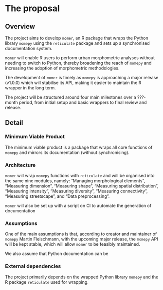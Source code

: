 # The proposal
<!--
How are you going to solve the problem? Include the concrete actions you
will take and an estimated timeline. What are likely failure modes and
how will you recover from them?

This is where the proposal should be outlined.
-->


## Overview
<!--
At a high-level address what your proposal is and how it will address
the problem identified. Highlight any benefits to the R Community that
follow from solving the problem. This should be your most compelling
section.

Include concrete actions you will take and estimated timeline.
-->

The project aims to develop `momer`, an R package that wraps the Python
library `momepy` using the `reticulate` package and sets up a synchronised
documentation system.

`momer` will enable R users to perform urban morphometric analyses without
needing to switch to Python, thereby broadening the reach of `momepy` and
increasing the adoption of morphometric methodologies.

The development of `momer` is timely as `momepy` is approaching a major
release (v1.0.0) which will stabilise its API, making it easier to maintain the
R wrapper in the long term.

The project will be structured around four main
milestones over a ???-month period, from initial setup and basic wrappers to 
final review and release.

## Detail
<!--
Go into more detail about the specifics of the project and how it delivers
against the problem.

Depending on project type the detail section should include:
-->



### Minimum Viable Product

<!--
What is the smallest thing you can build that delivers value to your users?
-->

The minimum viable product is a package that wraps all core functions of
`momepy` and mirrors its documentation (without synchronising).

### Architecture

<!--
What does the high-level architecture look like?
-->

`momer` will wrap `momepy` functions with `reticulate` and will be organised
into the same nine modules, namely: "Managing morphological elements",
"Measuring dimension", "Measuring shape", "Measuring spatial distribution",
"Measuring intensity", "Measuring diversity", "Measuring connectivity",
"Measuring streetscape", and "Data preprocessing".

`momer` will also be set up with a script on CI to automate the generation of
documentation

### Assumptions

<!--
What assumptions are you making that, if proven false, would invalidate the project?
-->

One of the main assumptions is that, according to creator and maintainer of
`momepy` Martin Fleischmann, with the upcoming major release, the `momepy` API
will be kept stable, which will allow `momer` to be feasibly maintained.

We also assume that Python documentation can be 

### External dependencies

<!--
What external dependencies does the project have (e.g. libraries, services, other projects, etc.)?
-->

The project primarily depends on the wrapped Python library `momepy` and the
R package `reticulate` used for wrapping. 
